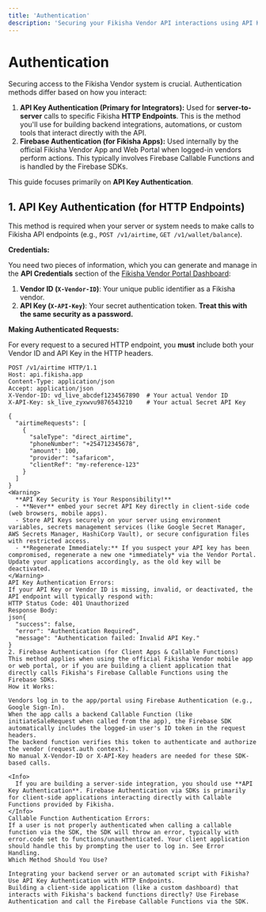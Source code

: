 ```yaml
---
title: 'Authentication'
description: 'Securing your Fikisha Vendor API interactions using API Keys and understanding user authentication.'
---
```



# Authentication

Securing access to the Fikisha Vendor system is crucial. Authentication methods differ based on how you interact:

1.  **API Key Authentication (Primary for Integrators):** Used for **server-to-server** calls to specific Fikisha **HTTP Endpoints**. This is the method you'll use for building backend integrations, automations, or custom tools that interact directly with the API.
2.  **Firebase Authentication (for Fikisha Apps):** Used internally by the official Fikisha Vendor App and Web Portal when logged-in vendors perform actions. This typically involves Firebase Callable Functions and is handled by the Firebase SDKs.

This guide focuses primarily on **API Key Authentication**.

## 1. API Key Authentication (for HTTP Endpoints)

This method is required when your server or system needs to make calls to Fikisha API endpoints (e.g., `POST /v1/airtime`, `GET /v1/wallet/balance`).

**Credentials:**

You need two pieces of information, which you can generate and manage in the **API Credentials** section of the [Fikisha Vendor Portal Dashboard](https://vendor.fikisha.app/dashboard):

1.  **Vendor ID (`X-Vendor-ID`)**: Your unique public identifier as a Fikisha vendor.
2.  **API Key (`X-API-Key`)**: Your secret authentication token. **Treat this with the same security as a password.**

**Making Authenticated Requests:**

For every request to a secured HTTP endpoint, you **must** include both your Vendor ID and API Key in the HTTP headers.

```http
POST /v1/airtime HTTP/1.1
Host: api.fikisha.app
Content-Type: application/json
Accept: application/json
X-Vendor-ID: vd_live_abcdef1234567890  # Your actual Vendor ID
X-API-Key: sk_live_zyxwvu9876543210    # Your actual Secret API Key

{
  "airtimeRequests": [
    {
      "saleType": "direct_airtime",
      "phoneNumber": "+254712345678",
      "amount": 100,
      "provider": "safaricom",
      "clientRef": "my-reference-123"
    }
  ]
}
<Warning>
  **API Key Security is Your Responsibility!**
  - **Never** embed your secret API Key directly in client-side code (web browsers, mobile apps).
  - Store API Keys securely on your server using environment variables, secrets management services (like Google Secret Manager, AWS Secrets Manager, HashiCorp Vault), or secure configuration files with restricted access.
  - **Regenerate Immediately:** If you suspect your API key has been compromised, regenerate a new one *immediately* via the Vendor Portal. Update your applications accordingly, as the old key will be deactivated.
</Warning>
API Key Authentication Errors:
If your API Key or Vendor ID is missing, invalid, or deactivated, the API endpoint will typically respond with:
HTTP Status Code: 401 Unauthorized
Response Body:
json{
  "success": false,
  "error": "Authentication Required",
  "message": "Authentication failed: Invalid API Key."
}
2. Firebase Authentication (for Client Apps & Callable Functions)
This method applies when using the official Fikisha Vendor mobile app or web portal, or if you are building a client application that directly calls Fikisha's Firebase Callable Functions using the Firebase SDKs.
How it Works:

Vendors log in to the app/portal using Firebase Authentication (e.g., Google Sign-In).
When the app calls a backend Callable Function (like initiateSaleRequest when called from the app), the Firebase SDK automatically includes the logged-in user's ID token in the request headers.
The backend function verifies this token to authenticate and authorize the vendor (request.auth context).
No manual X-Vendor-ID or X-API-Key headers are needed for these SDK-based calls.

<Info>
  If you are building a server-side integration, you should use **API Key Authentication**. Firebase Authentication via SDKs is primarily for client-side applications interacting directly with Callable Functions provided by Fikisha.
</Info>
Callable Function Authentication Errors:
If a user is not properly authenticated when calling a callable function via the SDK, the SDK will throw an error, typically with error.code set to functions/unauthenticated. Your client application should handle this by prompting the user to log in. See Error Handling.
Which Method Should You Use?

Integrating your backend server or an automated script with Fikisha? Use API Key Authentication with HTTP Endpoints.
Building a client-side application (like a custom dashboard) that interacts with Fikisha's backend functions directly? Use Firebase Authentication and call the Firebase Callable Functions via the SDK.